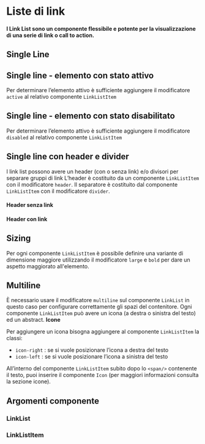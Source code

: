 
<Meta title='Documentazione/Organizzare i contenuti/LinkList' of={LinkList} />

# Liste di link

#### I Link List sono un componente flessibile e potente per la visualizzazione di una serie di link o call to action.

## Single Line

<Canvas>
  <Story id='componenti-linklist--esempi' />
</Canvas>

## Single line - elemento con stato attivo

Per determinare l’elemento attivo è sufficiente aggiungere il modificatore `active` al relativo componente `LinkListItem`

<Canvas>
  <Story id='componenti-linklist--stato-attivo' />
</Canvas>

## Single line - elemento con stato disabilitato

Per determinare l’elemento attivo è sufficiente aggiungere il modificatore `disabled` al relativo componente `LinkListItem`

<Canvas>
  <Story id='componenti-linklist--stato-disabilitato' />
</Canvas>

## Single line con header e divider

I link list possono avere un header (con o senza link) e/o divisori per separare gruppi di link
L’header è costituito da un componente `LinkListItem` con il modificatore `header`.
Il separatore è costituito dal componente `LinkListItem` con il modificatore `divider`.

#### Header senza link

<Canvas>
  <Story id='componenti-linklist--header-e-divider-no-link' />
</Canvas>

#### Header con link

<Canvas>
  <Story id='componenti-linklist--header-e-divider-con-link' />
</Canvas>

## Sizing

Per ogni componente `LinkListItem` è possibile definire una variante di dimensione maggiore utilizzando il modificatore `large` e `bold` per dare un aspetto maggiorato all'elemento.

<Canvas>
  <Story id='componenti-linklist--sizing' />
</Canvas>

## Multiline

È necessario usare il modificatore `multiline` sul componente `LinkList` in questo caso per configurare correttamente gli spazi del contenitore.
Ogni componente `LinkListItem` può avere un icona (a destra o sinistra del testo) ed un abstract.
**Icone**

Per aggiungere un icona bisogna aggiungere al componente `LinkListItem` la classi:

- `icon-right` : se si vuole posizionare l’icona a destra del testo
- `icon-left` : se si vuole posizionare l’icona a sinistra del testo

All’interno del componente `LinkListItem` subito dopo lo `<span/>` contenente il testo, puoi inserire il componente `Icon` (per maggiori informazioni consulta la sezione icone).

<Canvas>
  <Story id='componenti-linklist--esempio-multiline' />
</Canvas>

## Argomenti componente

### LinkList

<ArgsTable of={LinkList} />

### LinkListItem

<ArgsTable of={LinkListItem} />
